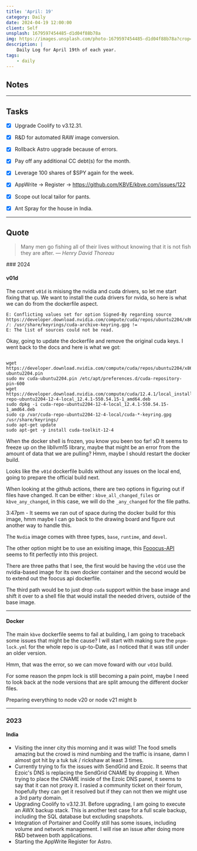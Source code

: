 ```yaml
---
title: 'April: 19'
category: Daily
date: 2024-04-19 12:00:00
client: Self
unsplash: 1679597454485-d1d04f88b78a
img: https://images.unsplash.com/photo-1679597454485-d1d04f88b78a?crop=entropy&cs=srgb&fm=jpg&ixid=MnwzNjM5Nzd8MHwxfHJhbmRvbXx8fHx8fHx8fDE2ODE3NDg2ODY&ixlib=rb-4.0.3&q=85
description: |
    Daily Log for April 19th of each year.
tags:
    - daily
---
```




<MDXJS>

## Notes

---

## Tasks


- [x] Upgrade Coolify to v3.12.31.
- [x] R&D for automated RAW image conversion.
- [x] Rollback Astro upgrade because of errors.
- [x] Pay off any additional CC debt(s) for the month.
- [x] Leverage 100 shares of $SPY again for the week.
- [x] AppWrite -> Register -> https://github.com/KBVE/kbve.com/issues/122
- [x] Scope out local tailor for pants.
- [x] Ant Spray for the house in India.


---

## Quote

> Many men go fishing all of their lives without knowing that it is not fish they are after.
> — <cite>Henry David Thoreau</cite>


</MDXJS>


<MDXJS>

<MDXJS>
### 2024

<MDXJS>

#### v01d

The current `v01d` is misisng the nvidia and cuda drivers, so let me start fixing that up.
We want to install the cuda drivers for nvida, so here is what we can do from the dockerfile aspect.

```
E: Conflicting values set for option Signed-By regarding source https://developer.download.nvidia.com/compute/cuda/repos/ubuntu2204/x86_64/ /: /usr/share/keyrings/cuda-archive-keyring.gpg != 
E: The list of sources could not be read.

```

Okay, going to update the dockerfile and remove the original cuda keys.
I went back to the docs and here is what we got:

```shell

wget https://developer.download.nvidia.com/compute/cuda/repos/ubuntu2204/x86_64/cuda-ubuntu2204.pin
sudo mv cuda-ubuntu2204.pin /etc/apt/preferences.d/cuda-repository-pin-600
wget https://developer.download.nvidia.com/compute/cuda/12.4.1/local_installers/cuda-repo-ubuntu2204-12-4-local_12.4.1-550.54.15-1_amd64.deb
sudo dpkg -i cuda-repo-ubuntu2204-12-4-local_12.4.1-550.54.15-1_amd64.deb
sudo cp /var/cuda-repo-ubuntu2204-12-4-local/cuda-*-keyring.gpg /usr/share/keyrings/
sudo apt-get update
sudo apt-get -y install cuda-toolkit-12-4

```

When the docker shell is frozen, you know you been too far! xD
It seems to freeze up on the libllvm15 library, maybe that might be an error from the amount of data that we are pulling?
Hmm, maybe I should restart the docker build.

Looks like the `v01d` dockerfile builds without any issues on the local end, going to prepare the official build next.

When looking at the github actions, there are two options in figuring out if files have changed.
It can be either : `kbve_all_changed_files` or `kbve_any_changed`, in this case, we will do the `_any_changed` for the file paths.

3:47pm - It seems we ran out of space during the docker build for this image, hmm maybe I can go back to the drawing board and figure out another way to handle this.

The `Nvdia` image comes with three types, `base`, `runtime`, and `devel`.

The other option might be to use an exisiting image, this [Fooocus-API](https://github.com/mrhan1993/Fooocus-API) seems to fit perfectly into this project.

There are three paths that I see, the first would be having the `v01d` use the nvidia-based image for its own docker container and the second would be to extend out the foocus api dockerfile.

The third path would be to just drop `cuda` support within the base image and shift it over to a shell file that would install the needed drivers, outside of the base image.


</MDXJS>

---

<MDXJS>

#### Docker

The main `kbve` dockerfile seems to fail at building, I am going to traceback some issues that might be the cause?
I will start with making sure the `pnpm-lock.yml` for the whole repo is up-to-Date, as I noticed that it was still under an older version.

Hmm, that was the error, so we can move foward with our `v01d` build.

For some reason the pnpm lock is still becoming a pain point, maybe I need to look back at the node versions that are split amoung the different docker files.

Preparing everything to node v20 or node v21 might b

</MDXJS>

</MDXJS>

---

<MDXJS>

### 2023

<MDXJS>

#### India

- Visiting the inner city this morning and it was wild! The food smells amazing but the crowd is mind numbing and the traffic is insane, damn I almost got hit by a tuk tuk / rickshaw at least 3 times.
- Currently trying to fix the issues with SendGrid and Ezoic. It seems that Ezoic's DNS is replacing the SendGrid CNAME by dropping it. When trying to place the CNAME inside of the Ezoic DNS panel, it seems to say that it can not proxy it. I rasied a community ticket on their forum, hopefully they can get it resolved but if they can not then we might use a 3rd party domain.
- Upgrading Coolify to v3.12.31. Before upgrading, I am going to execute an AWX backup stack. This is another test case for a full scale backup, including the SQL database but excluding snapshots.
- Integration of Portainer and Coolify still has some issues, including volume and network management. I will rise an issue after doing more R&D between both applications.
- Starting the AppWrite Register for Astro.

</MDXJS>

</MDXJS>

</MDXJS>